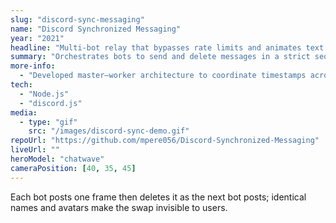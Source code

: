 ```yaml
---
slug: "discord-sync-messaging"
name: "Discord Synchronized Messaging"
year: "2021"
headline: "Multi-bot relay that bypasses rate limits and animates text at ~20 FPS"
summary: "Orchestrates bots to send and delete messages in a strict sequence, creating high-frame-rate text animations."
more-info:
  - "Developed master–worker architecture to coordinate timestamps across bots."
tech:
  - "Node.js"
  - "discord.js"
media:
  - type: "gif"
    src: "/images/discord-sync-demo.gif"
repoUrl: "https://github.com/mpere056/Discord-Synchronized-Messaging"
liveUrl: ""
heroModel: "chatwave"
cameraPosition: [40, 35, 45]
---
```

Each bot posts one frame then deletes it as the next bot posts; identical names and avatars make the swap invisible to users.
